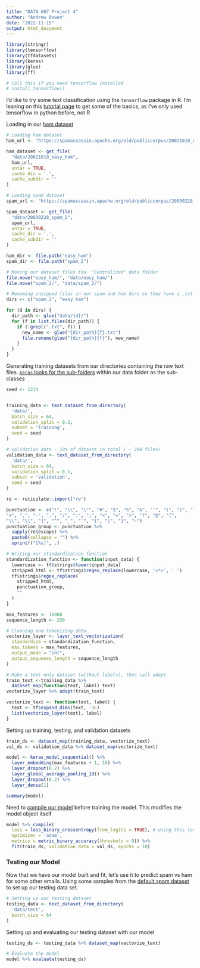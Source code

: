 ```yaml
---
title: "DATA 607 Project 4"
author: "Andrew Bowen"
date: "2022-11-15"
output: html_document
---
```


```r
library(stringr)
library(tensorflow)
library(tfdatasets)
library(keras)
library(glue)
library(ff)

# Call this if you need tensorflow installed
# install_tensorflow()
```


I'd like to try some text classification using the `tensorflow` package in R. I'm leaning on this [tutorial page](https://tensorflow.rstudio.com/tutorials/keras/text_classification) to get some of the basics, as I've only used tensorflow in python before, not R

Loading in our [ham dataset](https://spamassassin.apache.org/old/publiccorpus/20021010_easy_ham.tar.bz2)
```r
# Loading ham dataset
ham_url <- "https://spamassassin.apache.org/old/publiccorpus/20021010_easy_ham.tar.bz2"

ham_dataset <- get_file(
  "data/20021010_easy_ham",
  ham_url,
  untar = TRUE,
  cache_dir = '.',
  cache_subdir = ''
)

# Loading spam dataset
spam_url <- "https://spamassassin.apache.org/old/publiccorpus/20030228_spam_2.tar.bz2"

spam_dataset <- get_file(
  "data/20030228_spam_2",
  spam_url,
  untar = TRUE,
  cache_dir = '.',
  cache_subdir = ''
)
```


```r
ham_dir <- file.path("easy_ham")
spam_dir <- file.path("spam_2")

# Moving our dataset files toa  "Centralized" data folder
file.move("easy_ham/", "data/easy_ham/")
file.move("spam_2/", "data/spam_2/")
```

```r
# Renaming unzipped files in our spam and ham dirs so they have a ,txt extension
dirs <- c("spam_2", "easy_ham")

for (d in dirs) {
  dir_path <- glue("data/{d}/")
  for (f in list.files(dir_path)) {
    if (!grepl(".txt", f)) {
      new_name <- glue("{dir_path}{f}.txt")
      file.rename(glue("{dir_path}{f}"), new_name)
    }
  }
}

```

Generating training datasets from our directories containing the raw text files. [`keras` looks for the sub-folders](https://datascience.stackexchange.com/questions/51671/keras-flow-from-directory-returns-0-images) within our data folder as the sub-classes
```r
seed <- 1234


training_data <- text_dataset_from_directory(
  'data/',
  batch_size = 64,
  validation_split = 0.1,
  subset = 'training',
  seed = seed
)

# Validation data - 10% of dataset in total ( ~ 390 files)
validation_data <- text_dataset_from_directory(
  'data/',
  batch_size = 64,
  validation_split = 0.1,
  subset = 'validation',
  seed = seed
)
```


```r

re <- reticulate::import("re")

punctuation <- c("!", "\\", "\"", "#", "$", "%", "&", "'", "(", ")", "*",
"+", ",", "-", ".", "/", ":", ";", "<", "=", ">", "?", "@", "[",
"\\", "\\", "]", "^", "_", "`", "{", "|", "}", "~")
punctuation_group <- punctuation %>%
  sapply(re$escape) %>%
  paste0(collapse = "") %>%
  sprintf("[%s]", .)

# Writing our standardization function
standardization_function <- function(input_data) {
  lowercase <- tf$strings$lower(input_data)
  stripped_html <- tf$strings$regex_replace(lowercase, '<*>', ' ')
  tf$strings$regex_replace(
    stripped_html,
    punctuation_group,
    ""
  )
}

max_features <- 10000
sequence_length <- 250

# Cleaning and tokenizing data
vectorize_layer <- layer_text_vectorization(
  standardize = standardization_function,
  max_tokens = max_features,
  output_mode = "int",
  output_sequence_length = sequence_length
)

```




```r
# Make a text-only dataset (without labels), then call adapt
train_text <-training_data %>%
  dataset_map(function(text, label) text)
vectorize_layer %>% adapt(train_text)
```


```r

vectorize_text <- function(text, label) {
  text <- tf$expand_dims(text, -1L)
  list(vectorize_layer(text), label)
}

```


Setting up training, testing, and validation datasets
```r
train_ds <- dataset_map(training_data, vectorize_text)
val_ds <- validation_data %>% dataset_map(vectorize_text)
```


```r

model <- keras_model_sequential() %>%
  layer_embedding(max_features + 1, 16) %>%
  layer_dropout(0.2) %>%
  layer_global_average_pooling_1d() %>%
  layer_dropout(0.2) %>%
  layer_dense(1)

summary(model)
```

Need to [compile our model](https://rdrr.io/cran/kerasR/man/keras_compile.html) before training the model. This modifies the model object itself
```r

model %>% compile(
  loss = loss_binary_crossentropy(from_logits = TRUE), # using this loss function as it's a binary outcome datase (i.e. either ham or spam)
  optimizer = 'adam',
  metrics = metric_binary_accuracy(threshold = 0)) %>%
  fit(train_ds, validation_data = val_ds, epochs = 10)
```



### Testing our Model
Now that we have our model built and fit, let's use it to predict spam vs ham for some other emails. Using some samples from the [default spam dataset](https://spamassassin.apache.org/old/publiccorpus/20030228_spam.tar.bz2) to set up our testing data set. 
```r
# Setting up our testing dataset
testing_data <- text_dataset_from_directory(
  'data/test',
  batch_size = 64
)
```

Setting up and evaluating our testing dataset with our model
```r
testing_ds <- testing_data %>% dataset_map(vectorize_text)

# Evaluate the model
model %>% evaluate(testing_ds)
```




